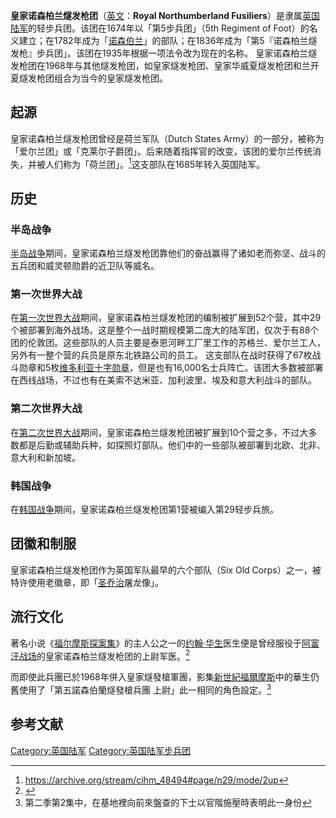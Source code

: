 {{Infobox military unit
|unit_name= 第5（诺森柏兰）步兵团<br>诺森柏兰燧发枪团<br>皇家诺森柏兰燧发枪团
|image= [[File:Royal_Northumberland_Fusiliers_Cap_Badge.jpg|250px]]
|caption=诺森柏兰燧发枪团的团徽
|dates= 1674–1968
|country= {{flag|Kingdom of England}} (1674–1707)<br />{{flag|Kingdom of Great Britain}} (1707–1800)<br />{{flag|United Kingdom}} (1801–1968)
|allegiance=
|branch= [[File:Flag_of_the_British_Army.svg|23px]] [[英国陆军|英国陆军]]
|type= [[线列步兵|线列步兵]]
|role= [[燧发枪兵|燧发枪兵]]
|size= ''第一次世界大战'': 52个营<br />''第二次世界大战'': 10个营
|command_structure=
|current_commander=
|garrison=[[Fenham_Barracks|Fenham Barracks]], [[Newcastle_upon_Tyne|Newcastle upon Tyne]]
|ceremonial_chief=
|colonel_of_the_regiment=
|nickname= 战斗的五兵团
|patron=
|motto= ''Quo Fata Vocant''（当命运呼唤）
|colors=Gosling green [[facing_colour|facings]]
|identification_symbol=
|identification_symbol_
|identification_symbol_2=白底红色
|identification_symbol_2_label=Hackle
|march=
|mascot=
|battles=
|notable_commanders=[[Robert_Leith-Macgregor|Robert Leith-Macgregor]] (1st Battalion, 1960–62)
|anniversaries= 4月23日的圣乔治节
|decorations=
|battle_honours= }}
'''皇家诺森柏兰燧发枪团'''（[[英语|英文]]：'''Royal Northumberland Fusiliers'''）是隶属[[英国陆军|英国陆军]]的轻步兵团。该团在1674年以「第5步兵团」（5th Regiment of Foot）的名义建立；在1782年成为「[[诺森伯兰郡|诺森伯兰]]」的部队；在1836年成为「第5『诺森柏兰燧发枪』步兵团」。该团在1935年根据一项法令改为现在的名称。
皇家诺森柏兰燧发枪团在1968年与其他燧发枪团，如皇家燧发枪团、皇家华威夏燧发枪团和兰开夏燧发枪团组合为当今的皇家燧发枪团。

== 起源 ==
皇家诺森柏兰燧发枪团曾经是荷兰军队（Dutch States Army）的一部分，被称为「爱尔兰团」或「克莱尔子爵团」。后来随着指挥官的改变，该团的爱尔兰传统消失，并被人们称为「荷兰团」。<ref>https://archive.org/stream/cihm_48494#page/n29/mode/2up</ref>这支部队在1685年转入英国陆军。

== 历史 ==
=== 半岛战争 ===
[[半岛战争|半岛战争]]期间，皇家诺森柏兰燧发枪团靠他们的奋战赢得了诸如老而弥坚、战斗的五兵团和威灵顿勋爵的近卫队等威名。

=== 第一次世界大战 ===
在[[第一次世界大战|第一次世界大战]]期间，皇家诺森柏兰燧发枪团的编制被扩展到52个营，其中29个被部署到海外战场。这是整个一战时期规模第二庞大的陆军团，仅次于有88个团的伦敦团。这些部队的人员主要是泰恩河畔工厂里工作的苏格兰、爱尔兰工人，另外有一整个营的兵员是原东北铁路公司的员工。
这支部队在战时获得了67枚战斗勋章和5枚[[维多利亚十字勋章|维多利亚十字勋章]]，但是也有16,000名士兵阵亡。该团大多数被部署在西线战场，不过也有在美索不达米亚、加利波里、埃及和意大利战斗的部队。

=== 第二次世界大战 ===
在[[第二次世界大战|第二次世界大战]]期间，皇家诺森柏兰燧发枪团被扩展到10个营之多，不过大多数都是后勤或辅助兵种，如探照灯部队。他们中的一些部队被部署到北欧、北非、意大利和新加坡。

=== 韩国战争 ===
在[[韩国战争|韩国战争]]期间，皇家诺森柏兰燧发枪团第1营被编入第29轻步兵旅。

== 团徽和制服 ==
皇家诺森柏兰燧发枪团作为英国军队最早的六个部队（Six Old Corps）之一，被特许使用老徽章，即「[[圣乔治|圣乔治]]屠龙像」。

== 流行文化 ==
著名小说《[[福爾摩斯辦案記|福尔摩斯探案集]]》的主人公之一的[[约翰·华生|约翰·华生]]医生便是曾经服役于[[英国阿富汗战争|阿富汗战场]]的皇家诺森柏兰燧发枪团的上尉军医。<ref>{{Cite web |url=http://www.gutenberg.org/ebooks/244?msg=welcome_stranger |title=存档副本 |accessdate=2016-05-24 |archive-date=2019-04-15 |archive-url=https://web.archive.org/web/20190415164330/http://www.gutenberg.org/ebooks/244?msg=welcome_stranger |dead-url=no }}</ref>

而即使此兵團已於1968年併入皇家燧發槍軍團，影集[[神探夏洛克|新世紀福爾摩斯]]中的華生仍舊使用了「第五諾森伯蘭燧發槍兵團 上尉」此一相同的角色設定。<ref>第二季第2集中，在基地裡向前來盤查的下士以官階施壓時表明此一身份</ref>

== 参考文献 ==


[[Category:英国陆军|Category:英国陆军]]
[[Category:英国陆军步兵团|Category:英国陆军步兵团]]